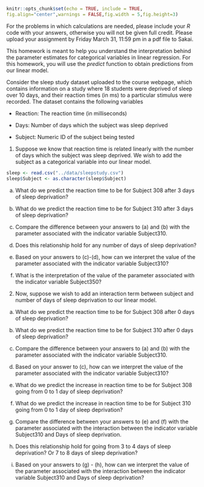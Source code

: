 
```{r setup, include=FALSE}
knitr::opts_chunk$set(echo = TRUE, include = TRUE,
fig.align="center",warnings = FALSE,fig.width = 5,fig.height=3)
```

For the problems in which calculations are needed, please include your *R* code with your answers, otherwise you will not be given full credit.  Please upload your assignment by Friday March 31, 11:59 pm in a pdf file to Sakai.

This homework is meant to help you understand the interpretation behind the parameter estimates for categorical variables in linear regression.  For this homework, you will use the *predict* function to obtain predictions from our linear model. 

Consider the sleep study dataset uploaded to the course webpage, which contains information on a study where 18 students were deprived of sleep over 10 days, and their reaction times (in ms) to a particular stimulus were recorded.  The dataset contains the following variables

- Reaction: The reaction time (in milliseconds)

- Days: Number of days which the subject was sleep deprived

- Subject: Numeric ID of the subject being tested

1.  Suppose we know that reaction time is related linearly with the number of days which the subject was sleep deprived.  We wish to add the subject as a categorical variable into our linear model.

```{r}
sleep <- read.csv("../data/sleepstudy.csv")
sleep$Subject <- as.character(sleep$Subject)
```

a. What do we predict the reaction time to be for Subject 308 after 3 days of sleep deprivation? 

b. What do we predict the reaction time to be for Subject 310 after 3 days of sleep deprivation?

c. Compare the difference between your answers to (a) and (b) with the parameter associated with the indicator variable Subject310.

d. Does this relationship hold for any number of days of sleep deprivation?

e. Based on your answers to (c)-(d), how can we interpret the value of the parameter associated with the indicator variable Subject310?

f. What is the interpretation of the value of the parameter associated with the indicator variable Subject350?

2. Now, suppose we wish to add an interaction term between subject and number of days of sleep deprivation to our linear model.

a. What do we predict the reaction time to be for Subject 308 after 0 days of sleep deprivation?

b. What do we predict the reaction time to be for Subject 310 after 0 days of sleep deprivation?

c. Compare the difference between your answers to (a) and (b) with the parameter associated with the indicator variable Subject310.

d. Based on your answer to (c), how can we interpret the value of the parameter associated with the indicator variable Subject310?

e. What do we predict the increase in reaction time to be for Subject 308 going from 0 to 1 day of sleep deprivation?

f. What do we predict the increase in reaction time to be for Subject 310 going from 0 to 1 day of sleep deprivation?

g. Compare the difference between your answers to (e) and (f) with the parameter associated with the interaction between the indicator variable Subject310 and Days of sleep deprivation.

h. Does this relationship hold for going from 3 to 4 days of sleep deprivation?  Or 7 to 8 days of sleep deprivation?

i. Based on your answers to (g) - (h), how can we interpret the value of the parameter associated with the interaction between the indicator variable Subject310 and Days of sleep deprivation?
